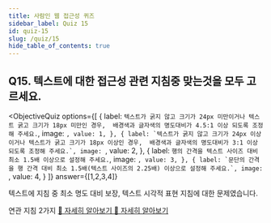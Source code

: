 ```yaml
---
title: 사람인 웹 접근성 퀴즈
sidebar_label: Quiz 15
id: quiz-15
slug: /quiz/15
hide_table_of_contents: true
---
```


## Q15. 텍스트에 대한 접근성 관련 지침중 맞는것을 모두 고르세요.


<ObjectiveQuiz
  options={[
    {
      label: `텍스트가 굵지 않고 크기가 24px 미만이거나 텍스트 굵고 크기가 18px 미만인 경우,  배경색과 글자색의 명도대비가 4.5:1 이상 되도록 조정해 주세요.`,
      image: ``,
      value: 1,
    },
    {
      label: `텍스트가 굵지 않고 크기가 24px 이상이거나 텍스트가 굵고 크기가 18px 이상인 경우,  배경색과 글자색의 명도대비가 3:1 이상 되도록 조정해 주세요.`,
      image: ``,
      value: 2,
    },
    {
      label: `행의 간격을 텍스트 사이즈 대비 최소 1.5배 이상으로 설정해 주세요.`,
      image: ``,
      value: 3,
    },
    {
      label: `문단의 간격을 행 간격 대비 최소 1.5배(텍스트 사이즈의 2.25배) 이상으로 설정해 주세요.`,
      image: ``,
      value: 4,
    }
  ]}
  answer={[1,2,3,4]}
>
  <div>
    <p>텍스트에 지침 중 최소 명도 대비 보장, 텍스트 시각적 표현 지침에 대한 문제였습니다.</p>
    <p>
      연관 지침 2가지
      <a href="https://sri-fe1.notion.site/a13805c62b74442abe8e0e6b8d48abb5">
      🔎 자세히 알아보기
      </a>
      <a href="https://sri-fe1.notion.site/4e0d5f83ac6041a787e8416eca4ca83c">
      🔎 자세히 알아보기
      </a>
    </p>
  </div>
  
</ObjectiveQuiz>